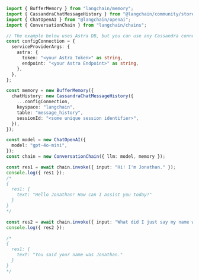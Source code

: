 ```typescript
import { BufferMemory } from "langchain/memory";
import { CassandraChatMessageHistory } from "@langchain/community/stores/message/cassandra";
import { ChatOpenAI } from "@langchain/openai";
import { ConversationChain } from "langchain/chains";

// The example below uses Astra DB, but you can use any Cassandra connection
const configConnection = {
  serviceProviderArgs: {
    astra: {
      token: "<your Astra Token>" as string,
      endpoint: "<your Astra Endpoint>" as string,
    },
  },
};

const memory = new BufferMemory({
  chatHistory: new CassandraChatMessageHistory({
    ...configConnection,
    keyspace: "langchain",
    table: "message_history",
    sessionId: "<some unique session identifier>",
  }),
});

const model = new ChatOpenAI({
  model: "gpt-4o-mini",
});
const chain = new ConversationChain({ llm: model, memory });

const res1 = await chain.invoke({ input: "Hi! I'm Jonathan." });
console.log({ res1 });
/*
{
  res1: {
    text: "Hello Jonathan! How can I assist you today?"
  }
}
*/

const res2 = await chain.invoke({ input: "What did I just say my name was?" });
console.log({ res2 });

/*
{
  res1: {
    text: "You said your name was Jonathan."
  }
}
*/
```
